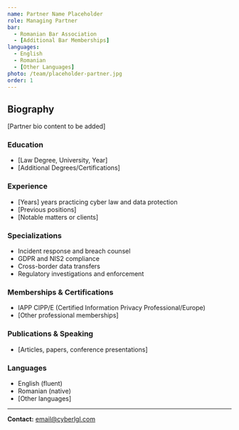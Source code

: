 ```yaml
---
name: Partner Name Placeholder
role: Managing Partner
bar:
  - Romanian Bar Association
  - [Additional Bar Memberships]
languages:
  - English
  - Romanian
  - [Other Languages]
photo: /team/placeholder-partner.jpg
order: 1
---
```


## Biography

[Partner bio content to be added]

### Education
- [Law Degree, University, Year]
- [Additional Degrees/Certifications]

### Experience
- [Years] years practicing cyber law and data protection
- [Previous positions]
- [Notable matters or clients]

### Specializations
- Incident response and breach counsel
- GDPR and NIS2 compliance
- Cross-border data transfers
- Regulatory investigations and enforcement

### Memberships & Certifications
- IAPP CIPP/E (Certified Information Privacy Professional/Europe)
- [Other professional memberships]

### Publications & Speaking
- [Articles, papers, conference presentations]

### Languages
- English (fluent)
- Romanian (native)
- [Other languages]

---

**Contact:** [email@cyberlgl.com](mailto:email@cyberlgl.com)

